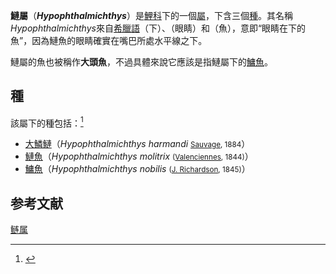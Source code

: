 {{Automatic taxobox
| name = 鰱屬
| image = Aristichthys nobilis.jpg
| image_caption =花鰱
| taxon = Hypophthalmichthys
| authority = [[Pieter_Bleeker|Bleeker]], 1860
| subdivision_ranks = 種
| subdivision =
見文內
}}
'''鰱屬'''（'''''Hypophthalmichthys'''''）是[[鯉科|鯉科]]下的一個[[屬|屬]]，下含三個[[種|種]]。其名稱''Hypophthalmichthys''來自[[希臘語|希臘語]]{{Unicode|ὑπό}}（下）、{{Unicode|ὀφθαλμός}}（眼睛）和{{Unicode|ἰχθῦς}}（魚），意即“眼睛在下的魚”，因為鰱魚的眼睛確實在嘴巴所處水平線之下。

鰱屬的魚也被稱作'''大頭魚'''，不過具體來說它應該是指鰱屬下的[[鱅魚|鱅魚]]。
== 種==
該屬下的種包括：<ref>{{FishBase genus | genus = Hypophthalmichthys| month = June| year = 2014}}</ref>
* [[大鱗鰱|大鱗鰱]]（''Hypophthalmichthys harmandi'' <small>[[Henri_Émile_Sauvage|Sauvage]], 1884</small>）    
* [[鰱魚|鰱魚]]（''Hypophthalmichthys molitrix'' <small>([[Achille_Valenciennes|Valenciennes]], 1844)</small>）
* [[鱅魚|鱅魚]]（''Hypophthalmichthys nobilis'' <small>([[約翰·理查德森_(博物學家)|J. Richardson]], 1845)</small>）

==参考文献==
{{reflist}}
{{Taxonbar|from=Q133689}}

[[Category:鲢属|]]